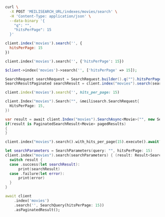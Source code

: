 <CodeGroup>

```bash cURL
curl \
  -X POST 'MEILISEARCH_URL/indexes/movies/search' \
  -H 'Content-Type: application/json' \
  --data-binary '{
    "q": "",
    "hitsPerPage": 15
  }'
```

```javascript JS
client.index('movies').search('', {
  hitsPerPage: 15
})
```

```python Python
client.index('movies').search('', {'hitsPerPage': 15})
```

```php PHP
$client->index('movies')->search('', ['hitsPerPage' => 15]);
```

```java Java
SearchRequest searchRequest = SearchRequest.builder().q("").hitsPerPage(15).build();
SearchResultPaginated searchResult = client.index("movies").search(searchRequest);
```

```ruby Ruby
client.index('movies').search('', hits_per_page: 15)
```

```go Go
client.Index("movies").Search("", &meilisearch.SearchRequest{
  HitsPerPage: 15,
})
```

```csharp C#
var result = await client.Index("movies").SearchAsync<Movie>("", new SearchQuery { HitsPerPage = 15 });
if(result is PaginatedSearchResult<Movie> pagedResults)
{
}
```

```rust Rust
client.index("movies").search().with_hits_per_page(15).execute().await?;
```

```swift Swift
let searchParameters = SearchParameters(query: "", hitsPerPage: 15)
client.index("movies").search(searchParameters) { (result: Result<Searchable<Movie>, Swift.Error>) in
  switch result {
  case .success(let searchResult):
      print(searchResult)
  case .failure(let error):
      print(error)
  }
}
```

```dart Dart
await client
    .index('movies')
    .search('', SearchQuery(hitsPerPage: 15))
    .asPaginatedResult();
```
</CodeGroup>